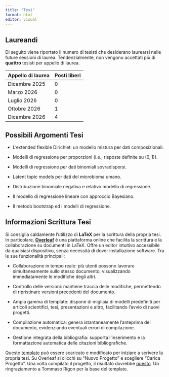 ---
title: "Tesi"
format: html
editor: visual
---

## Laureandi

Di seguito viene riportato il numero di tesisti che desiderano laurearsi nelle future sessioni di laurea. Tendenzialmente, non vengono accettati più di **quattro** tesisti per appello di laurea.

| Appello di laurea | Posti liberi |
|-------------------|--------------|
| Dicembre 2025     | 0            |
| Marzo 2026        | 0            |
| Luglio 2026       | 0            |
| Ottobre 2026      | 1            |
| Dicembre 2026     | 4            |


## Possibili Argomenti Tesi

-   L'extended flexible Dirichlet: un modello mistura per dati composizionali.

-   Modelli di regressione per proporzioni (i.e., risposte definite su $(0,1)$).

-   Modelli di regressione per dati binomiali sovradispersi.

<!-- -   Regressioni penalizzate: Ridge e Lasso. -->

-   Latent topic models per dati del microbioma umano.

<!-- -   La regressione di Cox per l'analisi della sopravvivenza. -->

-   Distribuzione binomiale negativa e relativo modello di regressione.

-   Il modello di regressione lineare con approccio Bayesiano.

-   Il metodo bootstrap ed i modelli di regressione.

## Informazioni Scrittura Tesi

Si consiglia caldamente l'utilizzo di [**LaTeX**]{.text-primary} per la scrittura della propria tesi. In particolare, [**Overleaf**](www.overleaf.com) è una piattaforma online che facilita la scrittura e la collaborazione su documenti in LaTeX. Offre un editor intuitivo accessibile da qualsiasi dispositivo, senza necessità di dover installazione software. Tra le sue funzionalità principali:

-   [Collaborazione]{.text-primary} in tempo reale: più utenti possono lavorare simultaneamente sullo stesso documento, visualizzando immediatamente le modifiche degli altri.

-   Controllo delle versioni: mantiene traccia delle modifiche, permettendo di ripristinare versioni precedenti del documento.

-   Ampia gamma di [template]{.text-primary}: dispone di migliaia di modelli predefiniti per articoli scientifici, tesi, presentazioni e altro, facilitando l'avvio di nuovi progetti.

-   Compilazione automatica: genera istantaneamente l'anteprima del documento, evidenziando eventuali errori di compilazione.

-   Gestione integrata della [bibliografia]{.text-primary}: supporta l'inserimento e la formattazione automatica delle citazioni bibliografiche.

Questo [template](files/Template_Tesi.zip) può essere scaricato e modificato per iniziare a scrivere la propria tesi. Su Overleaf si clicchi su "Nuovo Progetto" e scegliere "Carica Progetto". Una volta compilato il progetto, il risultato dovrebbe [questo](files/Template_Tesi.pdf). Un ringraziamento a Tommaso Rigon per la base del template.
